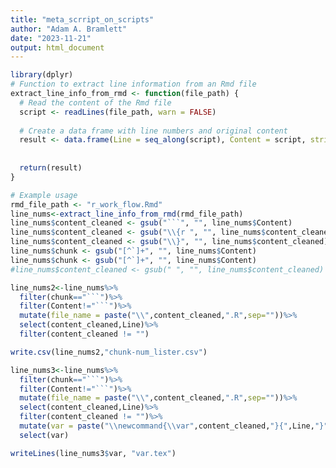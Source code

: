 ```yaml
---
title: "meta_scrript_on_scripts"
author: "Adam A. Bramlett"
date: "2023-11-21"
output: html_document
---
```


```r
library(dplyr)
# Function to extract line information from an Rmd file
extract_line_info_from_rmd <- function(file_path) {
  # Read the content of the Rmd file
  script <- readLines(file_path, warn = FALSE)
  
  # Create a data frame with line numbers and original content
  result <- data.frame(Line = seq_along(script), Content = script, stringsAsFactors = FALSE)
  
  
  return(result)
}

# Example usage
rmd_file_path <- "r_work_flow.Rmd"
line_nums<-extract_line_info_from_rmd(rmd_file_path)
line_nums$content_cleaned <- gsub("```", "", line_nums$Content)
line_nums$content_cleaned <- gsub("\\{r ", "", line_nums$content_cleaned)
line_nums$content_cleaned <- gsub("\\}", "", line_nums$content_cleaned)
line_nums$chunk <- gsub("[^`]+", "", line_nums$Content)
line_nums$chunk <- gsub("[^`]+", "", line_nums$Content)
#line_nums$content_cleaned <- gsub(" ", "", line_nums$content_cleaned)

line_nums2<-line_nums%>%
  filter(chunk=="```")%>%
  filter(Content!="```")%>%
  mutate(file_name = paste("\\",content_cleaned,".R",sep=""))%>%
  select(content_cleaned,Line)%>%
  filter(content_cleaned != "")

write.csv(line_nums2,"chunk-num_lister.csv")

```

```r

line_nums3<-line_nums%>%
  filter(chunk=="```")%>%
  filter(Content!="```")%>%
  mutate(file_name = paste("\\",content_cleaned,".R",sep=""))%>%
  select(content_cleaned,Line)%>%
  filter(content_cleaned != "")%>%
  mutate(var = paste("\\newcommand{\\var",content_cleaned,"}{",Line,"}",sep=""))%>%
  select(var)

writeLines(line_nums3$var, "var.tex")
```

